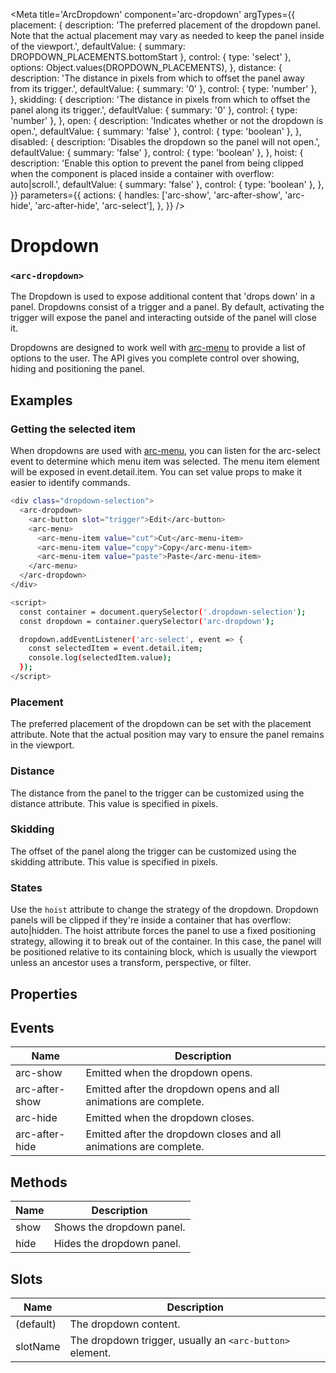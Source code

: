 
<Meta
title='ArcDropdown'
component='arc-dropdown'
argTypes={{
    placement: {
      description: 'The preferred placement of the dropdown panel. Note that the actual placement may vary as needed to keep the panel inside of the viewport.',
      defaultValue: { summary: DROPDOWN_PLACEMENTS.bottomStart },
      control: { type: 'select' },
      options: Object.values(DROPDOWN_PLACEMENTS),
    },
    distance: {
      description: 'The distance in pixels from which to offset the panel away from its trigger.',
      defaultValue: { summary: '0' },
      control: { type: 'number' },
    },
    skidding: {
        description: 'The distance in pixels from which to offset the panel along its trigger.',
        defaultValue: { summary: '0' },
        control: { type: 'number' },
    },
    open: {
        description: 'Indicates whether or not the dropdown is open.',
        defaultValue: { summary: 'false' },
        control: { type: 'boolean' },
    },
    disabled: {
        description: 'Disables the dropdown so the panel will not open.',
        defaultValue: { summary: 'false' },
        control: { type: 'boolean' },
    },
    hoist: {
        description: 'Enable this option to prevent the panel from being clipped when the component is placed inside a container with overflow: auto|scroll.',
        defaultValue: { summary: 'false' },
        control: { type: 'boolean' },
    },
}}
parameters={{
    actions: {
      handles: ['arc-show', 'arc-after-show', 'arc-hide', 'arc-after-hide', 'arc-select'],
    },
}} />

# Dropdown
### `<arc-dropdown>`

The Dropdown is used to expose additional content that 'drops down' in a panel.
Dropdowns consist of a trigger and a panel. By default, activating the trigger will expose the panel and interacting outside of the panel will close it.

Dropdowns are designed to work well with [arc-menu](?path=/story/arcmenu--default) to provide a list of options to the user.
The API gives you complete control over showing, hiding and positioning the panel.

<Canvas>
  <Story name="Default" story={stories.Default} />
</Canvas>

## Examples
### Getting the selected item
When dropdowns are used with [arc-menu](?path=/story/arcmenu--default), you can listen for the arc-select event to determine which menu item was selected.
The menu item element will be exposed in event.detail.item. You can set value props to make it easier to identify commands.

```bash
<div class="dropdown-selection">
  <arc-dropdown>
    <arc-button slot="trigger">Edit</arc-button>
    <arc-menu>
      <arc-menu-item value="cut">Cut</arc-menu-item>
      <arc-menu-item value="copy">Copy</arc-menu-item>
      <arc-menu-item value="paste">Paste</arc-menu-item>
    </arc-menu>
  </arc-dropdown>
</div>

<script>
  const container = document.querySelector('.dropdown-selection');
  const dropdown = container.querySelector('arc-dropdown');

  dropdown.addEventListener('arc-select', event => {
    const selectedItem = event.detail.item;
    console.log(selectedItem.value);
  });
</script>
```

### Placement
The preferred placement of the dropdown can be set with the placement attribute.
Note that the actual position may vary to ensure the panel remains in the viewport.
<Canvas>
  <Story name="Position" story={stories.Position} />
</Canvas>

### Distance
The distance from the panel to the trigger can be customized using the distance attribute.
This value is specified in pixels.
<Canvas>
  <Story name="Distance" story={stories.Distance} />
</Canvas>

### Skidding
The offset of the panel along the trigger can be customized using the skidding attribute.
This value is specified in pixels.
<Canvas>
  <Story name="Skidding" story={stories.Skidding} />
</Canvas>

### States
Use the `hoist` attribute to change the strategy of the dropdown.
Dropdown panels will be clipped if they're inside a container that has overflow: auto|hidden.
The hoist attribute forces the panel to use a fixed positioning strategy, allowing it to break out of the container.
In this case, the panel will be positioned relative to its containing block,
which is usually the viewport unless an ancestor uses a transform, perspective, or filter.

## Properties
<ArgsTable story='Default' />

## Events

| Name           | Description                                                       |
|----------------|-------------------------------------------------------------------|
| arc-show       | Emitted when the dropdown opens.                                  |
| arc-after-show | Emitted after the dropdown opens and all animations are complete. |
| arc-hide       | Emitted when the dropdown closes.                                 |
| arc-after-hide | Emitted after the dropdown closes and all animations are complete.|

## Methods

| Name         | Description                                               |
|--------------|-----------------------------------------------------------|
| show         | Shows the dropdown panel.                                 |
| hide         | Hides the dropdown panel.                                 |

## Slots

| Name         | Description                                               |
|--------------|-----------------------------------------------------------|
| (default)    | The dropdown content.                                     |
| slotName     | The dropdown trigger, usually an `<arc-button>` element.  |
